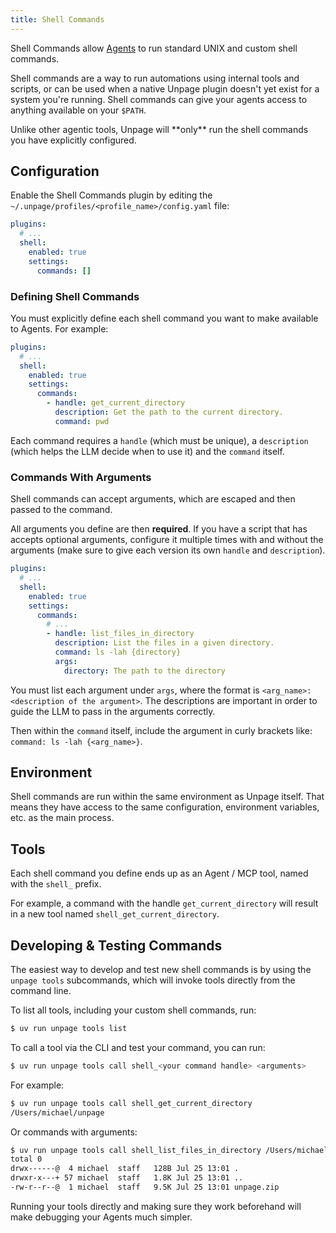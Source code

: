 ```yaml
---
title: Shell Commands
---
```


Shell Commands allow [Agents](/concepts/agents) to run standard
UNIX and custom shell commands.

Shell commands are a way to run automations using internal tools and scripts, or
can be used when a native Unpage plugin doesn't yet exist for a system you're
running. Shell commands can give your agents access to anything available on
your `$PATH`.

<Note>
  Unlike other agentic tools, Unpage will **only** run the shell commands
  you have explicitly configured.
</Note>


## Configuration
Enable the Shell Commands plugin by editing the `~/.unpage/profiles/<profile_name>/config.yaml` file:

```yaml
plugins:
  # ...
  shell:
    enabled: true
    settings:
      commands: []
```

### Defining Shell Commands
You must explicitly define each shell command you want to make available to
Agents. For example:

```yaml
plugins:
  # ...
  shell:
    enabled: true
    settings:
      commands:
        - handle: get_current_directory
          description: Get the path to the current directory.
          command: pwd
```

Each command requires a `handle` (which must be unique), a `description` (which
helps the LLM decide when to use it) and the `command` itself.

### Commands With Arguments
Shell commands can accept arguments, which are escaped and then passed to the
command.

All arguments you define are then **required**. If you have a script
that has accepts optional arguments, configure it multiple times with and
without the arguments (make sure to give each version its own `handle` and
`description`).

```yaml
plugins:
  # ...
  shell:
    enabled: true
    settings:
      commands:
        # ...
        - handle: list_files_in_directory
          description: List the files in a given directory.
          command: ls -lah {directory}
          args:
            directory: The path to the directory
```

You must list each argument under `args`, where the format is
`<arg_name>: <description of the argument>`. The descriptions are important
in order to guide the LLM to pass in the arguments correctly.

Then within the `command` itself, include the argument in curly brackets like:
`command: ls -lah {<arg_name>}`.


## Environment
Shell commands are run within the same environment as Unpage itself. That means
they have access to the same configuration, environment variables, etc. as the
main process.


## Tools
Each shell command you define ends up as an Agent / MCP tool, named with the
`shell_` prefix.

For example, a command with the handle `get_current_directory` will result in
a new tool named `shell_get_current_directory`.


## Developing & Testing Commands
The easiest way to develop and test new shell commands is by using the
`unpage tools` subcommands, which will invoke tools directly from the command
line.

To list all tools, including your custom shell commands, run:

```bash
$ uv run unpage tools list
```

To call a tool via the CLI and test your command, you can run:

```bash
$ uv run unpage tools call shell_<your command handle> <arguments>
```

For example:

```bash
$ uv run unpage tools call shell_get_current_directory
/Users/michael/unpage
```

Or commands with arguments:

```bash
$ uv run unpage tools call shell_list_files_in_directory /Users/michael/Downloads
total 0
drwx------@  4 michael  staff   128B Jul 25 13:01 .
drwxr-x---+ 57 michael  staff   1.8K Jul 25 13:01 ..
-rw-r--r--@  1 michael  staff   9.5K Jul 25 13:01 unpage.zip
```

Running your tools directly and making sure they work beforehand will make
debugging your Agents much simpler.

